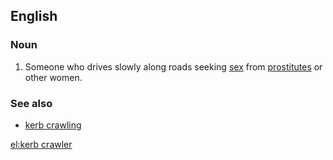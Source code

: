 ==English==

===Noun===
{{en-noun}}

# {{context|British}} Someone who drives slowly along roads seeking [[sex]] from [[prostitute]]s or other women.

===See also===
* [[kerb crawling]]

[[el:kerb crawler]]